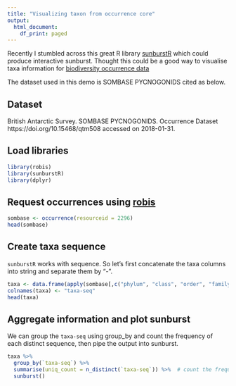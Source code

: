 ```yaml
---
title: "Visualizing taxon from occurrence core"
output:
  html_document:
    df_print: paged
---
```


Recently I stumbled across this great R library [sunburstR](https://github.com/timelyportfolio/sunburstR) which could produce interactive sunburst. Thought this could be a good way to visualise taxa information for [biodiversity occurrence data](http://rs.tdwg.org/dwc/terms/)

The dataset used in this demo is SOMBASE PYCNOGONIDS cited as below.

## Dataset

British Antarctic Survey. SOMBASE PYCNOGONIDS. Occurrence Dataset https://doi.org/10.15468/qtm508 accessed on 2018-01-31.

## Load libraries

```r
library(robis)
library(sunburstR)
library(dplyr)
```

## Request occurrences using [robis](https://github.com/iobis/robis) 

```r
sombase <- occurrence(resourceid = 2296)
head(sombase)
```

## Create taxa sequence

`sunburstR` works with sequence. So let's first concatenate the taxa columns into string and separate them by "-".

```r
taxa <- data.frame(apply(sombase[,c("phylum", "class", "order", "family", "genus")], 1, paste, collapse="-"))
colnames(taxa) <- "taxa-seq"
head(taxa)
```

## Aggregate information and plot sunburst

We can group the `taxa-seq` using group_by and count the frequency of each distinct sequence, then pipe the output into sunburst.

```r
taxa %>% 
  group_by(`taxa-seq`) %>%
  summarise(uniq_count = n_distinct(`taxa-seq`)) %>%  # count the frequency of each distinct taxa-seq
  sunburst()
```

